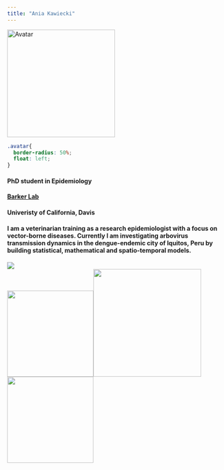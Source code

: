 ```yaml
---
title: "Ania Kawiecki"
---
```


<div><img class="avatar" src="photos/lab_photo_double_crop.png" alt="Avatar" width="250" height="250">

```css
.avatar{
  border-radius: 50%;
  float: left;
}
```
 <div class="main-text"><h4>PhD student in Epidemiology</h4>
  <h4><a href="https://barkerlab.ucdavis.edu/">Barker Lab</a></h4>
  <h4>Univeristy of California, Davis</h4>
<h4>I am a veterinarian training as a research epidemiologist with a focus on vector-borne diseases. Currently I am investigating arbovirus transmission dynamics in the dengue-endemic city of Iquitos, Peru by building statistical, mathematical and spatio-temporal models.<h4><div>
 
  <div class="main-photo"><img src="photos/iqt_flotando.jpeg"></div>

<div class="bottom-photo"><img src="photos/ucd_logo.png" style="width:200px;"><img src="photos/pacvec_logo.png" style="width:250px;"><img src="photos/dart_logo.png" style="width:200px;"></div>
